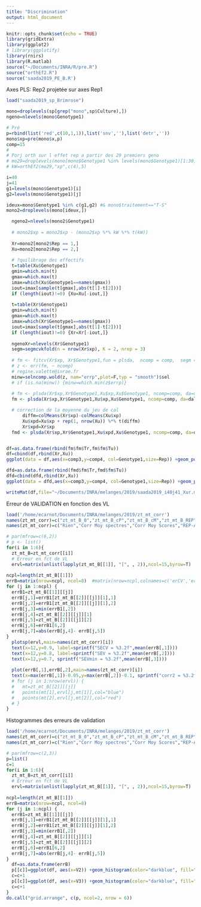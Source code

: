 ```yaml
---
title: "Discrimination"
output: html_document
---
```


```r
knitr::opts_chunk$set(echo = TRUE)
library(gridExtra)
library(ggplot2)
# library(ggplotify)
library(rnirs)
library(R.matlab)
source("~/Documents/INRA/R/pre.R")
source("orthEf2.R")
source('saada2019_PE_B.R')

```

Axes PLS: Rep2 projetée sur axes Rep1
```r
load("saada2019_sp_Brimrose")

mono=droplevels(sp[grep("mono",sp$Culture),])
ngeno=nlevels(mono$Genotype1)

# Pré
p=rbind(list('red',c(10,1,1)),list('snv',''),list('detr',''))
mono$xp=pre(mono$x,p)
comp=15
# 
# Porj orth sur l effet rep a partir des 29 premiers geno
# mo29=droplevels(mono[mono$Genotype1 %in% levels(mono$Genotype1)[1:30],])
# kW=orthEf2(mo29,"xp",c(4),5)  

i=40
j=41
g1=levels(mono$Genotype1)[i]
g2=levels(mono$Genotype1)[j]

ideux=mono$Genotype1 %in% c(g1,g2) #& mono$traitement=="T-S"
mono2=droplevels(mono[ideux,])

  ngeno2=nlevels(mono2$Genotype1)
  
  # mono2$xp = mono2$xp - (mono2$xp %*% kW %*% t(kW))
  
  Xr=mono2[mono2$Rep == 1,]
  Xu=mono2[mono2$Rep == 2,]
  
  # ?quilibrage des effectifs
  t=table(Xu$Genotype1)
  gmin=which.min(t)
  gmax=which.max(t)
  imax=which(Xu$Genotype1==names(gmax))
  iout=imax[sample(t[gmax],abs(t[1]-t[2]))]
  if (length(iout)!=0) {Xu=Xu[-iout,]}
  
  t=table(Xr$Genotype1)
  gmin=which.min(t)
  gmax=which.max(t)
  imax=which(Xr$Genotype1==names(gmax))
  iout=imax[sample(t[gmax],abs(t[1]-t[2]))]
  if (length(iout)!=0) {Xr=Xr[-iout,]}
  
  ngenoXr=nlevels(Xr$Genotype1)
  segm=segmcvkfold(n = nrow(Xr$xp), K = 2, nrep = 3)
  
  # fm <- fitcv(Xr$xp, Xr$Genotype1,fun = plsda,  ncomp = comp,  segm = segm, da="dalm")
  # z <- err(fm, ~ ncomp)
  # regine.valette@inrae.fr
  minw=selncomp.wold(z, nam="errp",plot=F,typ = "smooth")$sel
  # if (is.na(minw)) {minw=which.min(z$errp)}
  
  # fm <- plsda(Xr$xp,Xr$Genotype1,Xu$xp,Xu$Genotype1, ncomp=comp, da=dadis, diss="mahalanobis")
  fm <- plsda(Xr$xp,Xr$Genotype1,Xu$xp,Xu$Genotype1, ncomp=comp, da=dalm)

  # correction de la moyenne du jeu de cal
      diffm=colMeans(Xr$xp)-colMeans(Xu$xp)
      Xu$xpd=Xu$xp + rep(1, nrow(Xu)) %*% t(diffm)
      Xr$xpd=Xr$xp
  fmd <- plsda(Xr$xp,Xr$Genotype1,Xu$xpd,Xu$Genotype1, ncomp=comp, da=dalm)


df=as.data.frame(rbind(fm$fm$Tr,fm$fm$Tu))
df=cbind(df,rbind(Xr,Xu))
ggplot(data = df,aes(x=comp3,y=comp4, col=Genotype1,size=Rep)) +geom_point() + stat_ellipse(level=0.6)

dfd=as.data.frame(rbind(fmd$fm$Tr,fmd$fm$Tu))
dfd=cbind(dfd,rbind(Xr,Xu))
ggplot(data = dfd,aes(x=comp3,y=comp4, col=Genotype1,size=Rep)) +geom_point() + stat_ellipse(level=0.6)

writeMat(df,file="~/Documents/INRA/melanges/2019/saada2019_i40j41_Xur.mat")
```
Erreur de VALIDATION en fonction des VL
```r
load('/home/ecarnot/Documents/INRA/melanges/2019/zt_mt_corr')
names(zt_mt_corr)=c("zt_mt_B_0","zt_mt_B_cP","zt_mt_B_cM","zt_mt_B_REP","zt_mt_B_REPcP","zt_mt_B_REPcM")
names(zt_mt_corr)=c("Rien","Corr Moy spectres","Corr Moy Scores","REP-ASCA","REP-ASCA + Corr Moy spectres","REP-ASCA + Corr Moy Scores")

# par(mfrow=c(6,2))
# p <- list()
for(i in 1:6){
  zt_mt_B=zt_mt_corr[[i]]
  # Erreur en fct de VL
  ervl=matrix(unlist(lapply(zt_mt_B[[1]], "[", , 2)),ncol=15,byrow=T)
  
ncpl=length(zt_mt_B[[1]])
errB=matrix(nrow=ncpl, ncol=8)  #matrix(nrow=ncpl,colnames=c('erCV','erVw','erVm'))
for (j in 1:ncpl) {
  errB1=zt_mt_B[[1]][[j]]
  errB[j,1]=errB1[zt_mt_B[[2]][[j]][1],1]
  errB[j,2]=errB1[zt_mt_B[[2]][[j]][1],2]
  errB[j,3]=min(errB1[,2])
  errB[j,4]=zt_mt_B[[2]][[j]][1]
  errB[j,5]=zt_mt_B[[2]][[j]][2]
  errB[j,6]=errB1[6,2]
  errB[j,7]=abs(errB[j,4]- errB[j,5])
}
  plotsp(ervl,main=names(zt_mt_corr)[i])
  text(x=12,y=0.9, label=sprintf("SECV = %3.2f",mean(errB[,1])))
  text(x=12,y=0.8, label=sprintf("SEV = %3.2f",mean(errB[,2])))
  text(x=12,y=0.7, sprintf("SEVmin = %3.2f",mean(errB[,3])))
  
  plot(errB[,1],errB[,2],main=names(zt_mt_corr)[i])
  text(x=max(errB[,1])-0.05,y=max(errB[,2])-0.1, sprintf("corr2 = %3.2f",cor(errB[,1],errB[,2])^2))
  # for (j in 1:nrow(ervl)) {
  #   mt=zt_mt_B[[2]][[j]]
  #   points(mt[1],ervl[j,mt[1]],col="blue")
  #   points(mt[2],ervl[j,mt[2]],col="red")
  # }
}
```

Histogrammes des erreurs de validation
```r
load('/home/ecarnot/Documents/INRA/melanges/2019/zt_mt_corr')
names(zt_mt_corr)=c("zt_mt_B_0","zt_mt_B_cP","zt_mt_B_cM","zt_mt_B_REP","zt_mt_B_REPcP","zt_mt_B_REPcM")
names(zt_mt_corr)=c("Rien","Corr Moy spectres","Corr Moy Scores","REP-ASCA","REP-ASCA + Corr Moy spectres","REP-ASCA + Corr Moy Scores")

# par(mfrow=c(2,3))
p=list()
c=1
for(i in 1:6){
  zt_mt_B=zt_mt_corr[[i]]
  # Erreur en fct de VL
  ervl=matrix(unlist(lapply(zt_mt_B[[1]], "[", , 2)),ncol=15,byrow=T)
  
ncpl=length(zt_mt_B[[1]])
errB=matrix(nrow=ncpl, ncol=8) 
for (j in 1:ncpl) {
  errB1=zt_mt_B[[1]][[j]]
  errB[j,1]=errB1[zt_mt_B[[2]][[j]][1],1]
  errB[j,2]=errB1[zt_mt_B[[2]][[j]][1],2]
  errB[j,3]=min(errB1[,2])
  errB[j,4]=zt_mt_B[[2]][[j]][1]
  errB[j,5]=zt_mt_B[[2]][[j]][2]
  errB[j,6]=errB1[6,2]
  errB[j,7]=abs(errB[j,4]- errB[j,5])
}
  df=as.data.frame(errB)
  p[[c]]=ggplot(df, aes(x=V2)) +geom_histogram(color="darkblue", fill="lightblue", breaks=seq(0,0.8,0.1))  + theme(text = element_text(size=5))  +labs(title=names(zt_mt_corr)[i], x ="Erreur de Validation selon minCV")
  c=c+1
  p[[c]]=ggplot(df, aes(x=V3)) +geom_histogram(color="darkblue", fill="lightblue", breaks=seq(0,0.8,0.1))  + theme(text = element_text(size=5))  +labs(title=names(zt_mt_corr)[i], x ="Erreur de Validation min pour ttes VL")
  c=c+1
}
do.call("grid.arrange", c(p, ncol=2, nrow = 6))
```
